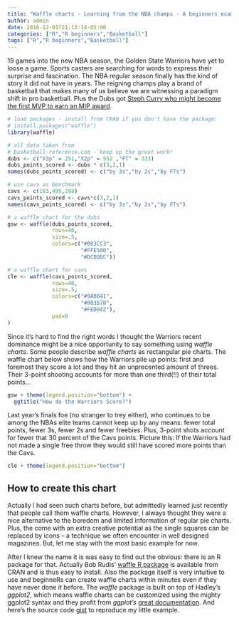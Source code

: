 ```yaml
---
title: "Waffle charts - Learning from the NBA champs - A beginners example in R"
author: admin
date: 2016-12-01T21:13:14-05:00
categories: ["R","R beginners","Basketball"]
tags: ["R","R beginners","Basketball"]
---
```



19 games into the new NBA season, the Golden State Warriors have yet to loose a game. Sports casters are searching for words to express their surprise and fascination. The NBA regular season finally has the kind of story it did not have in years. The reigning champs play a brand of basketball that makes many of us believe we are witnessing a paradigm shift in pro basketball. Plus the Dubs got [Steph Curry who might become the first MVP to earn an MIP award](http://whatsgood.io/blog/2015/12/04/on-the-radar-curry-vs-jordan/).

```r
# load packages - install from CRAN if you don't have the package:
# install.packages("waffle")
library(waffle)

# all data taken from 
# basketball-reference.com - keep up the great work!
dubs <- c("X3p" = 251,"X2p" = 552 ,"FT" = 333) 
dubs_points_scored <- dubs * c(3,2,1)
names(dubs_points_scored) <- c("by 3s","by 2s","by FTs")

# use cavs as benchmark
cavs <- c(183,495,298)
cavs_points_scored <- cavs*c(3,2,1)
names(cavs_points_scored) <- c("by 3s","by 2s","by FTs")

# a waffle chart for the dubs
gsw <- waffle(dubs_points_scored,
              rows=40,
              size=.5,
              colors=c("#003CC3",
                       "#FFE500",
                       "#DCDDDC"))

# a waffle chart for cavs
cle <- waffle(cavs_points_scored,
              rows=40,
              size=.5,
              colors=c("#9A0041",
                       "#003578",
                       "#FED042"),
              pad=9
)


```



Since it's hard to find the right words I thought the Warriors recent dominance might be a nice opportunity to say something using *waffle charts*. Some people describe *waffle charts* as rectangular pie charts. The waffle chart below shows how the Warriors pile up points: first and foremost they score a lot and they hit an unprecented amount of threes. Their 3-point shooting accounts for more than one third(!!) of their total points... 

```r
gsw + theme(legend.position="bottom") +
  ggtitle("How do the Warriors Score?")
```

Last year's finals foe (no stranger to trey either), who continues to be among the NBAs elite teams cannot keep up by any means: fewer total points, fewer 3s, fewer 2s and fewer freebies. Plus, 3-point shots account for fewer that 30 percent of the Cavs points. Picture this: If the Warriors had not made a single free throw they would still have scored more points than the Cavs. 

```r
cle + theme(legend.position="bottom")
```

## How to create this chart

Actually I had seen such charts before, but admittedly learned just recently that people call them waffle charts. However, I always thought they were a nice alternative to the boredom and limited information of regular pie charts. Plus, the come with an extra creative potential as the single squares can be replaced by icons -- a technique we often encounter in well designed magazines. But, let me stay with the most basic example for now. 

After I knew the name it is was easy to find out the obvious: there is an R package for that. Actually Bob Rudis' [waffle R package](https://cran.r-project.org/web/packages/waffle/index.html) is available from CRAN and is thus easy to install.
Also the package itself is very intuitive to use and beginneRs can create waffle charts within minutes even if they have never done it before. The *waffle* package is built on top of Hadley's *ggplot2*, which means waffle charts can be customized using the mighty ggplot2 syntax and they profit from *ggplot's* [great documentation](http://docs.ggplot2.org/current/). And here's the source code [gist](https://gist.github.com/mbannert/3c240221d513b3fed8c6) to reproduce my little example.

